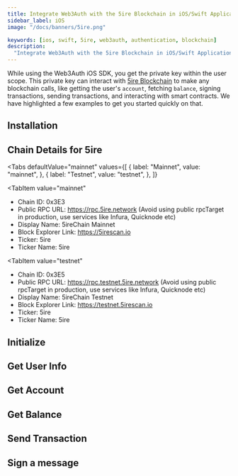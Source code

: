 ```yaml
---
title: Integrate Web3Auth with the 5ire Blockchain in iOS/Swift Applications
sidebar_label: iOS
image: "/docs/banners/5ire.png"

keywords: [ios, swift, 5ire, web3auth, authentication, blockchain]
description:
  "Integrate Web3Auth with the 5ire Blockchain in iOS/Swift Applications | Documentation - Web3Auth"
---
```



<SEO
  title="Integrate Web3Auth with the 5ire Blockchain in iOS/Swift Applications"
  description="Integrate Web3Auth with the 5ire Blockchain in iOS/Swift Applications | Documentation - Web3Auth"
  image="https://web3auth.io/docs/banners/5ire.png"
  slug="/connect-blockchain/evm/5ire/ios"
/>

While using the Web3Auth iOS SDK, you get the private key within the user scope. This private key
can interact with [5ire Blockchain](https://5ire.org) to make any blockchain calls, like getting the
user's `account`, fetching `balance`, signing transactions, sending transactions, and interacting
with smart contracts. We have highlighted a few examples to get you started quickly on that.

## Installation

<InstallationSnippet />

## Chain Details for 5ire

<Tabs
 defaultValue="mainnet"
  values={[
    { label: "Mainnet", value: "mainnet", },
    { label: "Testnet", value: "testnet", },
  ]}
>
<TabItem
  value="mainnet"
>

- Chain ID: 0x3E3
- Public RPC URL: https://rpc.5ire.network (Avoid using public rpcTarget in production, use services
  like Infura, Quicknode etc)
- Display Name: 5ireChain Mainnet
- Block Explorer Link: https://5irescan.io
- Ticker: 5ire
- Ticker Name: 5ire

</TabItem>

<TabItem
  value="testnet"
>

- Chain ID: 0x3E5
- Public RPC URL: https://rpc.testnet.5ire.network (Avoid using public rpcTarget in production, use
  services like Infura, Quicknode etc)
- Display Name: 5ireChain Testnet
- Block Explorer Link: https://testnet.5irescan.io
- Ticker: 5ire
- Ticker Name: 5ire

</TabItem>
</Tabs>

## Initialize

<InitialisationSnippet />

## Get User Info

<UserInfoSnippet />

## Get Account

<GetAccountSnippet />

## Get Balance

<GetBalanceSnippet />

## Send Transaction

<SendTransactionSnippet />

## Sign a message

<SignMessageSnippet />
